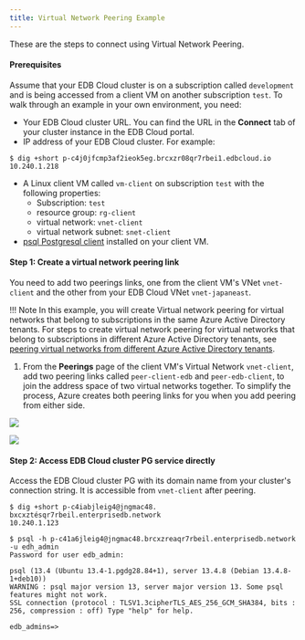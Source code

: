 ```yaml
---
title: Virtual Network Peering Example
---
```


These are the steps to connect using Virtual Network Peering. 

#### Prerequisites

Assume that your EDB Cloud cluster is on a subscription called `development` and is being accessed from a client VM on another subscription `test`. To walk through an example in your own environment, you need: 
 - Your EDB Cloud cluster URL. You can find the URL in the **Connect** tab of your cluster instance in the EDB Cloud portal.
 -  IP address of your EDB Cloud cluster. For example:
   ```
  $ dig +short p-c4j0jfcmp3af2ieok5eg.brcxzr08qr7rbei1.edbcloud.io 
  10.240.1.218
 ```
 -  A Linux client VM called `vm-client` on subscription `test` with the following properties:
    -   Subscription: `test`
    -   resource group: `rg-client`
    -   virtual network: `vnet-client`
    -   virtual network subnet: `snet-client`
 - [psql Postgresql client](https://www.postgresql.org/download/) installed on your client VM.

#### Step 1: Create a virtual network peering link

You need to add two peerings links, one from the client VM's VNet `vnet-client` and the other from your EDB Cloud VNet `vnet-japaneast`. 

!!! Note
    In this example, you will create Virtual network peering for virtual networks that belong to subscriptions in the same Azure Active Directory tenants. For steps to create virtual network peering for virtual networks that belong to subscriptions in different Azure Active Directory tenants, see [peering virtual networks from different Azure Active Directory tenants](https://docs.microsoft.com/azure/virtual-network/create-peering-different-subscriptions).
    
1. From the **Peerings** page of the client VM's Virtual Network `vnet-client`, add two peering links called `peer-client-edb` and `peer-edb-client`, to join the address space of two virtual networks together. To simplify the process, Azure creates both peering links for you when you add peering from either side.

![](../images/image25.png)

![](../images/image7.png)

#### Step 2: Access EDB Cloud cluster PG service directly

Access the EDB Cloud cluster PG with its domain name from your cluster's connection string. It is accessible from `vnet-client` after peering.

 ```
 $ dig +short p-c4iabjleig4@jngmac48. bxcxztésqr7rbeil.enterprisedb.network 
 10.240.1.123 
       
 $ psql -h p-c41a6jleig4@jngmac48.brcxzreaqr7rbeil.enterprisedb.network -u edh_admin      
 Password for user edb_admin: 
 
 psql (13.4 (Ubuntu 13.4-1.pgdg28.84+1), server 13.4.8 (Debian 13.4.8-1+deb10)) 
 WARNING : psql major version 13, server major version 13. Some psql features might not work. 
 SSL connection (protocol : TLSV1.3cipherTLS_AES_256_GCM_SHA384, bits : 256, compression : off) Type "help" for help. 
 
 edb_admins=>
 
 ```
